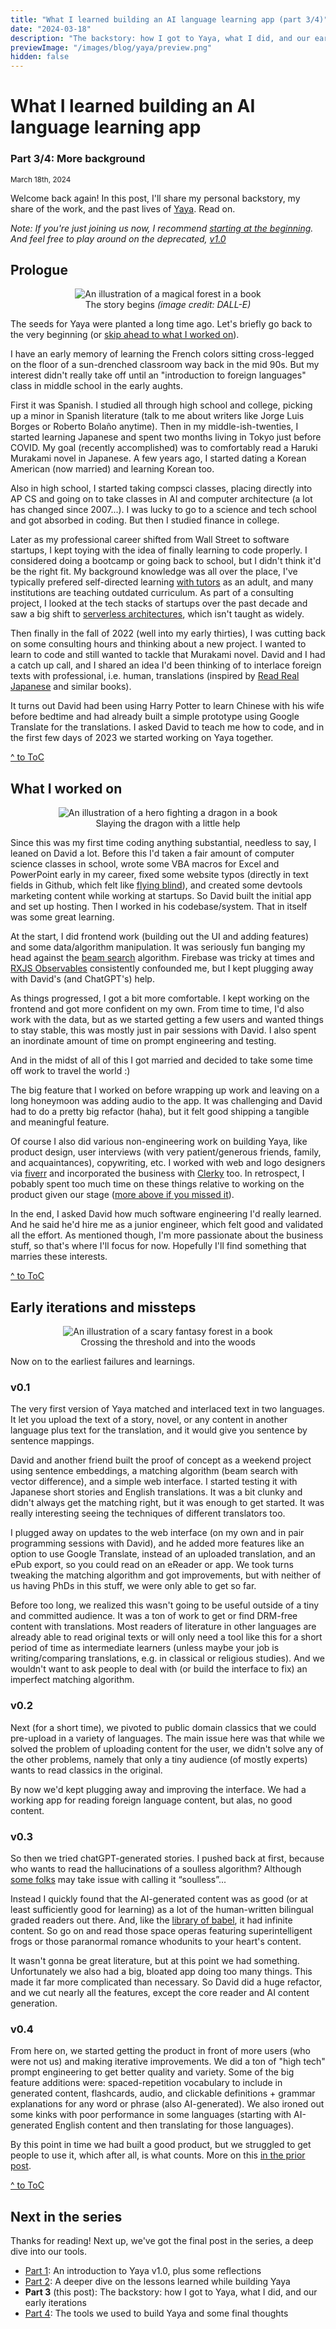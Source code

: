 ```yaml
---
title: "What I learned building an AI language learning app (part 3/4)"
date: "2024-03-18"
description: "The backstory: how I got to Yaya, what I did, and our early iterations"
previewImage: "/images/blog/yaya/preview.png"
hidden: false
---
```



# What I learned building an AI language learning app

### Part 3/4: More background

<small>
  <time dateTime={date}>March 18th, 2024</time>
</small>

Welcome back again! In this post, I'll share my personal backstory, my share of the work, and the past lives of [Yaya](https://www.yaya.press). Read on.

_Note: If you're just joining us now, I recommend [starting at the beginning](/posts/yaya). And feel free to play around on the deprecated, [v1.0](https://lang-interlacer-qhvrm2vxu-yayayomu.vercel.app/)_

## Prologue

<figure align="center">
  <Image
    src="/images/blog/yaya/prologue.webp"
    className="mx-auto"
    alt="An illustration of a magical forest in a book"
    width={500}
    height={500}
  />
  <figcaption>
    The story begins <em>(image credit: DALL-E)</em>
  </figcaption>
</figure>

The seeds for Yaya were planted a long time ago. Let's briefly go back to the very beginning (or [skip ahead to what I worked on](#what-i-worked-on)).

I have an early memory of learning the French colors sitting cross-legged on the floor of a sun-drenched classroom way back in the mid 90s. But my interest didn't really take off until an "introduction to foreign languages" class in middle school in the early aughts.

First it was Spanish. I studied all through high school and college, picking up a minor in Spanish literature (talk to me about writers like Jorge Luis Borges or Roberto Bolaño anytime). Then in my middle-ish-twenties, I started learning Japanese and spent two months living in Tokyo just before COVID. My goal (recently accomplished) was to comfortably read a Haruki Murakami novel in Japanese. A few years ago, I started dating a Korean American (now married) and learning Korean too.

Also in high school, I started taking compsci classes, placing directly into AP CS and going on to take classes in AI and computer architecture (a lot has changed since 2007...). I was lucky to go to a science and tech school and got absorbed in coding. But then I studied finance in college.

Later as my professional career shifted from Wall Street to software startups, I kept toying with the idea of finally learning to code properly. I considered doing a bootcamp or going back to school, but I didn't think it'd be the right fit. My background knowledge was all over the place, I've typically prefered self-directed learning [with tutors](https://en.wikipedia.org/wiki/Bloom%27s_2_sigma_problem) as an adult, and many institutions are teaching outdated curriculum. As part of a consulting project, I looked at the tech stacks of startups over the past decade and saw a big shift to [serverless architectures](https://docs.aws.amazon.com/serverless/latest/devguide/serverless-shift-mindset.html), which isn't taught as widely.

Then finally in the fall of 2022 (well into my early thirties), I was cutting back on some consulting hours and thinking about a new project. I wanted to learn to code and still wanted to tackle that Murakami novel. David and I had a catch up call, and I shared an idea I'd been thinking of to interlace foreign texts with professional, i.e. human, translations (inspired by [Read Real Japanese](https://www.tofugu.com/reviews/read-real-japanese/) and similar books).

It turns out David had been using Harry Potter to learn Chinese with his wife before bedtime and had already built a simple prototype using Google Translate for the translations. I asked David to teach me how to code, and in the first few days of 2023 we started working on Yaya together.

[^ to ToC](#toc)

## What I worked on

<figure align="center">
  <Image
    src="/images/blog/yaya/contributions.webp"
    className="mx-auto"
    alt="An illustration of a hero fighting a dragon in a book"
    width={500}
    height={500}
  />
  <figcaption>Slaying the dragon with a little help</figcaption>
</figure>

Since this was my first time coding anything substantial, needless to say, I leaned on David a lot. Before this I'd taken a fair amount of computer science classes in school, wrote some VBA macros for Excel and PowerPoint early in my career, fixed some website typos (directly in text fields in Github, which felt like [flying blind](https://www.youtube.com/watch?v=89AaqbrqcHI)), and created some devtools marketing content while working at startups. So David built the initial app and set up hosting. Then I worked in his codebase/system. That in itself was some great learning.

At the start, I did frontend work (building out the UI and adding features) and some data/algorithm manipulation. It was seriously fun banging my head against the [beam search](https://en.wikipedia.org/wiki/Beam_search) algorithm. Firebase was tricky at times and [RXJS Observables](https://rxjs.dev/guide/observable) consistently confounded me, but I kept plugging away with David's (and ChatGPT's) help.

As things progressed, I got a bit more comfortable. I kept working on the frontend and got more confident on my own. From time to time, I'd also work with the data, but as we started getting a few users and wanted things to stay stable, this was mostly just in pair sessions with David. I also spent an inordinate amount of time on prompt engineering and testing.

And in the midst of all of this I got married and decided to take some time off work to travel the world :)

The big feature that I worked on before wrapping up work and leaving on a long honeymoon was adding audio to the app. It was challenging and David had to do a pretty big refactor (haha), but it felt good shipping a tangible and meaningful feature.

Of course I also did various non-engineering work on building Yaya, like product design, user interviews (with very patient/generous friends, family, and acquaintances), copywriting, etc. I worked with web and logo designers via [fiverr](https://www.fiverr.com/) and incorporated the business with [Clerky](https://www.clerky.com/) too. In retrospect, I pobably spent too much time on these things relative to working on the product given our stage ([more above if you missed it](#prioritize)).

In the end, I asked David how much software engineering I'd really learned. And he said he'd hire me as a junior engineer, which felt good and validated all the effort. As mentioned though, I'm more passionate about the business stuff, so that's where I'll focus for now. Hopefully I'll find something that marries these interests.

[^ to ToC](#toc)

## Early iterations and missteps

<figure align="center">
  <Image
    src="/images/blog/yaya/missteps.webp"
    className="mx-auto"
    alt="An illustration of a scary fantasy forest in a book"
    width={500}
    height={500}
  />
  <figcaption>Crossing the threshold and into the woods</figcaption>
</figure>

Now on to the earliest failures and learnings.

### v0.1

The very first version of Yaya matched and interlaced text in two languages. It let you upload the text of a story, novel, or any content in another language plus text for the translation, and it would give you sentence by sentence mappings.

David and another friend built the proof of concept as a weekend project using sentence embeddings, a matching algorithm (beam search with vector difference), and a simple web interface. I started testing it with Japanese short stories and English translations. It was a bit clunky and didn't always get the matching right, but it was enough to get started. It was really interesting seeing the techniques of different translators too.

I plugged away on updates to the web interface (on my own and in pair programming sessions with David), and he added more features like an option to use Google Translate, instead of an uploaded translation, and an ePub export, so you could read on an eReader or app. We took turns tweaking the matching algorithm and got improvements, but with neither of us having PhDs in this stuff, we were only able to get so far.

Before too long, we realized this wasn't going to be useful outside of a tiny and committed audience. It was a ton of work to get or find DRM-free content with translations. Most readers of literature in other languages are already able to read original texts or will only need a tool like this for a short period of time as intermediate learners (unless maybe your job is writing/comparing translations, e.g. in classical or religious studies). And we wouldn't want to ask people to deal with (or build the interface to fix) an imperfect matching algorithm.

### v0.2

Next (for a short time), we pivoted to public domain classics that we could pre-upload in a variety of languages. The main issue here was that while we solved the problem of uploading content for the user, we didn't solve any of the other problems, namely that only a tiny audience (of mostly experts) wants to read classics in the original.

By now we'd kept plugging away and improving the interface. We had a working app for reading foreign language content, but alas, no good content.

### v0.3

So then we tried chatGPT-generated stories. I pushed back at first, because who wants to read the hallucinations of a soulless algorithm? Although [some folks](https://news.ycombinator.com/item?id=32198214) may take issue with calling it “soulless”...

Instead I quickly found that the AI-generated content was as good (or at least sufficiently good for learning) as a lot of the human-written bilingual graded readers out there. And, like the [library of babel](https://libraryofbabel.info/), it had infinite content. So go on and read those space operas featuring superintelligent frogs or those paranormal romance whodunits to your heart's content.

It wasn't gonna be great literature, but at this point we had something. Unfortunately we also had a big, bloated app doing too many things. This made it far more complicated than necessary. So David did a huge refactor, and we cut nearly all the features, except the core reader and AI content generation.

### v0.4

From here on, we started getting the product in front of more users (who were not us) and making iterative improvements. We did a ton of "high tech" prompt engineering to get better quality and variety. Some of the big feature additions were: spaced-repetition vocabulary to include in generated content, flashcards, audio, and clickable definitions + grammar explanations for any word or phrase (also AI-generated). We also ironed out some kinks with poor performance in some languages (starting with AI-generated English content and then translating for those languages).

By this point in time we had built a good product, but we struggled to get people to use it, which after all, is what counts. More on this [in the prior post](/posts/yaya2).

[^ to ToC](#toc)

## Next in the series

Thanks for reading! Next up, we've got the final post in the series, a deep dive into our tools.

- [Part 1](/posts/yaya): An introduction to Yaya v1.0, plus some reflections
- [Part 2](/posts/yaya2): A deeper dive on the lessons learned while building Yaya
- **Part 3** (this post): The backstory: how I got to Yaya, what I did, and our early iterations
- [Part 4](/posts/yaya4): The tools we used to build Yaya and some final thoughts

